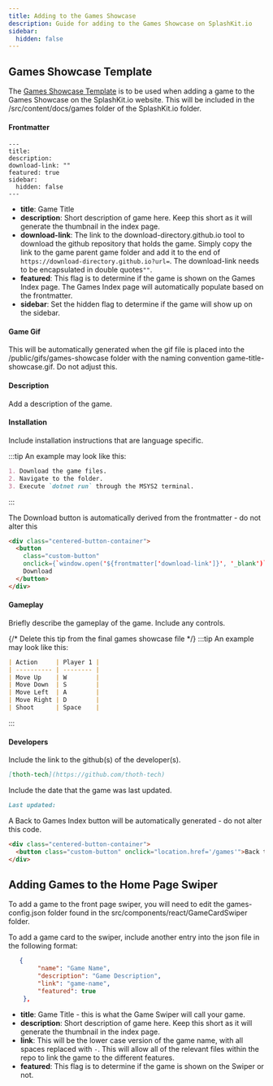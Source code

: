```yaml
---
title: Adding to the Games Showcase
description: Guide for adding to the Games Showcase on SplashKit.io
sidebar:
  hidden: false
---
```


## Games Showcase Template

The [Games Showcase Template](/products/splashkit/splashkit-website/games-showcase-template) is to be used when adding a game to the
Games Showcase on the SplashKit.io website. This will be included in the /src/content/docs/games
folder of the SplashKit.io folder.

#### Frontmatter

```frontmatter
---
title:
description:
download-link: ""
featured: true
sidebar:
  hidden: false
---
```

- **title**: Game Title
- **description**: Short description of game here. Keep this short as it will generate the thumbnail
  in the index page.
- **download-link**: The link to the download-directory.github.io tool to download the github
  repository that holds the game. Simply copy the link to the game parent game folder and add it to
  the end of `https://download-directory.github.io?url=`. The download-link needs to be encapsulated
  in double quotes`""`.
- **featured**: This flag is to determine if the game is shown on the Games Index page. The Games
  Index page will automatically populate based on the frontmatter.
- **sidebar**: Set the hidden flag to determine if the game will show up on the sidebar.

#### Game Gif

This will be automatically generated when the gif file is placed into the
/public/gifs/games-showcase folder with the naming convention game-title-showcase.gif. Do not adjust
this.

#### Description

Add a description of the game.

#### Installation

Include installation instructions that are language specific.

:::tip An example may look like this:

```markdown
1. Download the game files.
2. Navigate to the folder.
3. Execute `dotnet run` through the MSYS2 terminal.
```

:::

The Download button is automatically derived from the frontmatter - do not alter this

```html
<div class="centered-button-container">
  <button
    class="custom-button"
    onclick={`window.open('${frontmatter['download-link']}', '_blank')`}>
    Download
  </button>
</div>
```

#### Gameplay

Briefly describe the gameplay of the game. Include any controls.

{/* Delete this tip from the final games showcase file */} :::tip An example may look like this:

```markdown
| Action     | Player 1 |
| ---------- | -------- |
| Move Up    | W        |
| Move Down  | S        |
| Move Left  | A        |
| Move Right | D        |
| Shoot      | Space    |
```

:::

#### Developers

Include the link to the github(s) of the developer(s).

```markdown
[thoth-tech](https://github.com/thoth-tech)
```

Include the date that the game was last updated.

```markdown
Last updated:
```

A Back to Games Index button will be automatically generated - do not alter this code.

```html
<div class="centered-button-container">
  <button class="custom-button" onclick="location.href='/games'">Back to Games Index</button>
</div>
```

## Adding Games to the Home Page Swiper

To add a game to the front page swiper, you will need to edit the games-config.json folder found in
the src/components/react/GameCardSwiper folder.

To add a game card to the swiper, include another entry into the json file in the following format:

```json
   {
        "name": "Game Name",
        "description": "Game Description",
        "link": "game-name",
        "featured": true
    },
```

- **title**: Game Title - this is what the Game Swiper will call your game.
- **description**: Short description of game here. Keep this short as it will generate the thumbnail
  in the index page.
- **link**: This will be the lower case version of the game name, with all spaces replaced with `-`.
  This will allow all of the relevant files within the repo to link the game to the different
  features.
- **featured**: This flag is to determine if the game is shown on the Swiper or not.

